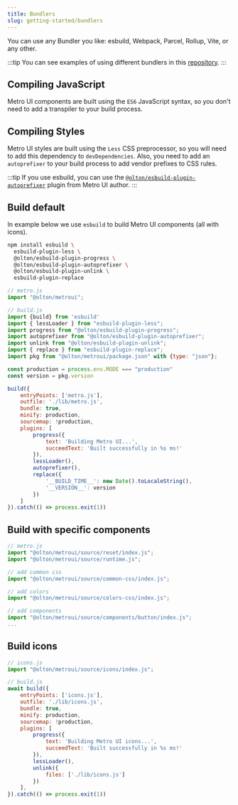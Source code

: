 ```yaml
---
title: Bundlers
slug: getting-started/bundlers
---
```



<Leader content="You can use any bundler to create your own set of Metro UI components!"/>

You can use any Bundler you like: esbuild, Webpack, Parcel, Rollup, Vite, or any other.

:::tip
You can see examples of using different bundlers in this [repository](https://github.com/olton/metro4-bundlers).
:::


## Compiling JavaScript

Metro UI components are built using the `ES6` JavaScript syntax, so you don't need to add a transpiler to your build process.

## Compiling Styles

Metro UI styles are built using the `Less` CSS preprocessor, so you will need to add this dependency to `devDependencies`.
Also, you need to add an `autoprefixer` to your build process to add vendor prefixes to CSS rules.

:::tip
If you use esbuild, you can use the [`@olton/esbuild-plugin-autoprefixer`](https://github.com/olton/esbuild-plugin-autoprefixer) plugin from Metro UI author.
:::

## Build default

In example below we use `esbuild` to build Metro UI components (all with icons).

```bash
npm install esbuild \ 
  esbuild-plugin-less \ 
  @olton/esbuild-plugin-progress \
  @olton/esbuild-plugin-autoprefixer \
  @olton/esbuild-plugin-unlink \
  esbuild-plugin-replace
```

```javascript
// metro.js
import "@olton/metroui";
```

```javascript
// build.js
import {build} from 'esbuild'
import { lessLoader } from "esbuild-plugin-less";
import progress from "@olton/esbuild-plugin-progress";
import autoprefixer from "@olton/esbuild-plugin-autoprefixer";
import unlink from "@olton/esbuild-plugin-unlink";
import { replace } from "esbuild-plugin-replace";
import pkg from "@olton/metroui/package.json" with {type: "json"};

const production = process.env.MODE === "production"
const version = pkg.version

build({
    entryPoints: ['metro.js'],
    outfile: './lib/metro.js',
    bundle: true,
    minify: production,
    sourcemap: !production,
    plugins: [
        progress({
            text: 'Building Metro UI...',
            succeedText: 'Built successfully in %s ms!'
        }),
        lessLoader(),
        autoprefixer(),
        replace({
            '__BUILD_TIME__': new Date().toLocaleString(),
            '__VERSION__': version
        })
    ]
}).catch(() => process.exit(1))
```

## Build with specific components

```javascript
// metro.js
import "@olton/metroui/source/reset/index.js";
import "@olton/metroui/source/runtime.js";

// add common css
import "@olton/metroui/source/common-css/index.js";

// add colors
import "@olton/metroui/source/colors-css/index.js";

// add components
import "@olton/metroui/source/components/button/index.js";
...
```

## Build icons

```javascript
// icons.js
import "@olton/metroui/source/icons/index.js";
```

```javascript
// build.js
await build({
    entryPoints: ['icons.js'],
    outfile: './lib/icons.js',
    bundle: true,
    minify: production,
    sourcemap: !production,
    plugins: [
        progress({
            text: 'Building Metro UI icons...',
            succeedText: 'Built successfully in %s ms!'
        }),
        lessLoader(),
        unlink({
            files: ['./lib/icons.js']
        })
    ],
}).catch(() => process.exit(1))
```